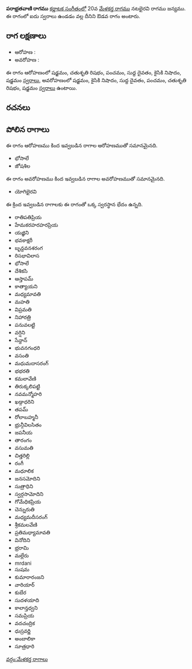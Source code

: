 {{Infobox ragam
	| name          	= పరాభ్రతవాణి
	| synonym	    	= 
	| mela          	= 
	| chakra        	= 
	| janaka        	= 
	| type          	= ఔడవ
	| arohanam      	= {{svaraC|S|R2|P|D1|N2|S'}} 
	| avarohanam    	= {{svaraC|S'|N2|D1|P|R2|S}}
	| jeeva         	=
	| chhaya        	=
	| nyasa         	=
	| vishesha      	= 
	| equivalent  		= 
}}
{{కర్ణాటక సంగీత రాగాలు}}
'''పరాభ్రతవాణి రాగము''' [[కర్ణాటక సంగీతం]]లో 20వ [[మేళకర్త రాగము]] నటభైరవి రాగము జన్యము.  ఈ రాగంలో ఐదు స్వరాలు ఉండడం వల్ల దీనిని ఔడవ రాగం అంటారు.


==రాగ లక్షణాలు==


* ఆరోహణ : {{svaraC|S|R2|P|D1|N2|S'}} 
* అవరోహణ : {{svaraC|S'|N2|D1|P|R2|S}}

ఈ రాగం ఆరోహణంలో షడ్జమం, చతుశృతి రిషభం, పంచమం, సుద్ద దైవతం, కైసికి నిషాదం, షడ్జమం [[స్వరాలు]], అవరోహణంలో షడ్జమం, కైసికి నిషాదం, సుద్ద దైవతం, పంచమం, చతుశృతి రిషభం, షడ్జమం [[స్వరాలు]] ఉంటాయి.

==రచనలు==



==పోలిన రాగాలు==
ఈ రాగం ఆరోహణము కింద ఇవ్వబడిన రాగాల ఆరోహణముతో సమానమైనది.
* భోసాలే
* జోషశిల

ఈ రాగం అవరోహణము కింద ఇవ్వబడిన రాగాల అవరోహణముతో సమానమైనది.
* యోగిభైరవి

ఈ క్రింద ఇవ్వబడిన రాగాలకు ఈ రాగంతో ఒక్క స్వరస్థాన భేదం ఉన్నది.
* రాతిపతిప్రియ
* హేమకరహరహరప్రియ
* యజ్ఞిని
* భవకాక్షరీ
* బృన్దవనశరంగ
* రిసభావిలాస
* భోసాలే
* దేశికసి
* ఆస్తాపమ్
* కాత్యాయని
* మధ్యమావతి
* మహతి
* విప్రమతి
* నిహారత్రి
* పనువలట్టి
* వర్షిని
* సేన్దాన్
* భువనగంధరి
* వసంతి
* మధుమదాసరంగ్
* భభరతి
* కమలావేణి
* తిరుక్కలిపట్టి
* నవమన్మోహరి
* ఖడ్గాధరిని
* తపమ్
* రోలాబహ్మనీ
* భ్రున్గీవిలసితం
* జపనీయ
* తారంగం
* వసుమతి
* చిత్తరిల్లి
* రంగీ
* మధూలిక
* జనసమోదిని
* సుత్రాధిని
* స్వర్గసామోదిని
* గోమేధికప్రియ
* చెన్నురుతి
* మధ్యమదీసరంగ్
* శ్రీకమలవేణి
* ప్రతిమధ్యామావతి
* వినోదిని
* భ్రరామి
* మల్లేరు
* mrdani
* సుషమ
* కుమారారంజని
* వారియార్
* కుబేర
* సుదళయాది
* కాలాన్తధ్వని
* సమప్రియ
* వదచంద్రిక
* ధుస్రవర్ణి
* అంబాలికా
* సూత్రధారి



[[వర్గం:మేళకర్త రాగాలు]]